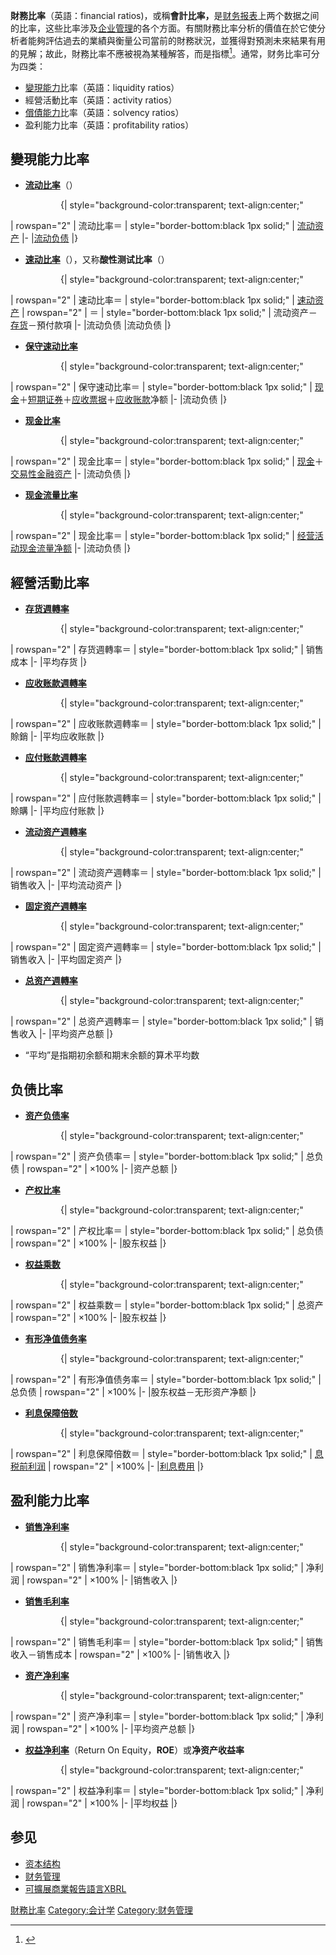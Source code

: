 '''財務比率'''（英語：financial ratios)，或稱'''會計比率，'''是[[财务报表|财务报表]]上两个数据之间的比率，这些比率涉及[[企业管理|企业管理]]的各个方面。有關財務比率分析的價值在於它使分析者能夠評估過去的業績與衡量公司當前的財務狀況，並獲得對預測未來結果有用的見解；故此，財務比率不應被視為某種解答，而是指標<ref>{{Cite book|title=CFA Program Curriculum 2022 Level I, Volume 3|last=CFA Institute|year=2021|isbn=1950157628|pages=186}}</ref>。通常，财务比率可分为四类：

* [[市场流通性|變現能力]]比率（英語：liquidity ratios）
* 經營活動比率（英語：activity ratios）
* [[偿付能力|償債能力]]比率（英語：solvency ratios）
* 盈利能力比率（英語：profitability ratios）

== 變現能力比率 ==
* '''[[流动比率|流动比率]]'''（{{lang|en|'''Current ratio'''}}）

::{| style="background-color:transparent; text-align:center;"
| rowspan="2" | 流动比率＝
| style="border-bottom:black 1px solid;" | [[流动资产|流动资产]]
|-
|[[流动负债|流动负债]]
|}
* '''[[速动比率|速动比率]]'''（'''{{lang|en|Quick ratio}}'''），又称'''酸性测试比率'''（'''{{lang|en|Acid test ratio}}'''）

::{| style="background-color:transparent; text-align:center;"
| rowspan="2" | 速动比率＝
| style="border-bottom:black 1px solid;" | [[速动资产|速动资产]]
| rowspan="2" | ＝
| style="border-bottom:black 1px solid;" | 流动资产－[[存货|存货]]－預付款項
|-
|流动负债
|流动负债
|}
* '''[[保守速动比率|保守速动比率]]'''

::{| style="background-color:transparent; text-align:center;"
| rowspan="2" | 保守速动比率＝
| style="border-bottom:black 1px solid;" | [[现金|现金]]＋[[短期证券|短期证券]]＋[[应收票据|应收票据]]＋[[应收账款|应收账款]]净额
|-
|流动负债
|}

* '''[[现金比率|现金比率]]'''

::{| style="background-color:transparent; text-align:center;"
| rowspan="2" | 现金比率＝
| style="border-bottom:black 1px solid;" | [[现金|现金]]＋[[交易性金融资产|交易性金融资产]]
|-
|流动负债
|}

* '''[[现金流量比率|现金流量比率]]'''

::{| style="background-color:transparent; text-align:center;"
| rowspan="2" | 现金比率＝
| style="border-bottom:black 1px solid;" | [[经营活动现金流量净额|经营活动现金流量净额]]
|-
|流动负债
|}

== 經營活動比率 ==
* '''[[存货週轉率|存货週轉率]]'''

::{| style="background-color:transparent; text-align:center;"
| rowspan="2" | 存货週轉率＝
| style="border-bottom:black 1px solid;" | 销售成本
|-
|平均存货
|}
* '''[[应收账款週轉率|应收账款週轉率]]'''

::{| style="background-color:transparent; text-align:center;"
| rowspan="2" | 应收账款週轉率＝
| style="border-bottom:black 1px solid;" | 賒銷
|-
|平均应收账款
|}

* '''[[应付账款週轉率|应付账款週轉率]]'''

::{| style="background-color:transparent; text-align:center;"
| rowspan="2" | 应付账款週轉率＝
| style="border-bottom:black 1px solid;" | 賒購
|-
|平均应付账款
|}
* '''[[流动资产週轉率|流动资产週轉率]]'''

::{| style="background-color:transparent; text-align:center;"
| rowspan="2" | 流动资产週轉率＝
| style="border-bottom:black 1px solid;" | 销售收入
|-
|平均流动资产
|}
* '''[[固定资产週轉率|固定资产週轉率]]'''

::{| style="background-color:transparent; text-align:center;"
| rowspan="2" | 固定资产週轉率＝
| style="border-bottom:black 1px solid;" | 销售收入
|-
|平均固定资产
|}
* '''[[总资产週轉率|总资产週轉率]]'''

::{| style="background-color:transparent; text-align:center;"
| rowspan="2" | 总资产週轉率＝
| style="border-bottom:black 1px solid;" | 销售收入
|-
|平均资产总额
|}
* “平均”是指期初余额和期末余额的算术平均数

== 负债比率 ==
* '''[[资产负债率|资产负债率]]'''

::{| style="background-color:transparent; text-align:center;"
| rowspan="2" | 资产负债率＝
| style="border-bottom:black 1px solid;" | 总负债
| rowspan="2" | ×100%
|-
|资产总额
|}
* '''[[产权比率|产权比率]]'''

::{| style="background-color:transparent; text-align:center;"
| rowspan="2" | 产权比率＝
| style="border-bottom:black 1px solid;" | 总负债
| rowspan="2" | ×100%
|-
|股东权益
|}

* '''[[权益乘数|权益乘数]]'''

::{| style="background-color:transparent; text-align:center;"
| rowspan="2" | 权益乘数＝
| style="border-bottom:black 1px solid;" | 总资产
| rowspan="2" | ×100%
|-
|股东权益
|}
* '''[[有形净值债务率|有形净值债务率]]'''

::{| style="background-color:transparent; text-align:center;"
| rowspan="2" | 有形净值债务率＝
| style="border-bottom:black 1px solid;" | 总负债
| rowspan="2" | ×100%
|-
|股东权益－无形资产净额
|}
* '''[[利息保障倍数|利息保障倍数]]'''

::{| style="background-color:transparent; text-align:center;"
| rowspan="2" | 利息保障倍数＝
| style="border-bottom:black 1px solid;" | [[息税前利润|息税前利润]]
| rowspan="2" | ×100%
|-
|[[利息|利息费用]]
|}

== 盈利能力比率 ==
* '''[[销售净利率|销售净利率]]'''

::{| style="background-color:transparent; text-align:center;"
| rowspan="2" | 销售净利率＝
| style="border-bottom:black 1px solid;" | 净利润
| rowspan="2" | ×100%
|-
|销售收入
|}
* '''[[销售毛利率|销售毛利率]]'''

::{| style="background-color:transparent; text-align:center;"
| rowspan="2" | 销售毛利率＝
| style="border-bottom:black 1px solid;" | 销售收入－销售成本
| rowspan="2" | ×100%
|-
|销售收入
|}
* '''[[资产净利率|资产净利率]]'''

::{| style="background-color:transparent; text-align:center;"
| rowspan="2" | 资产净利率＝
| style="border-bottom:black 1px solid;" | 净利润
| rowspan="2" | ×100%
|-
|平均资产总额
|}
* '''[[权益净利率|权益净利率]]'''（Return On Equity，'''ROE'''）或'''净资产收益率'''

::{| style="background-color:transparent; text-align:center;"
| rowspan="2" | 权益净利率＝
| style="border-bottom:black 1px solid;" | 净利润
| rowspan="2" | ×100%
|-
|平均权益
|}

== 参见 ==
* [[资本结构|资本结构]]
* [[财务管理|财务管理]]
* [[XBRL|可擴展商業報告語言XBRL]]

{{財務比率}}

[[Category:財務比率|]]
[[Category:会计学|Category:会计学]]
[[Category:财务管理|Category:财务管理]]